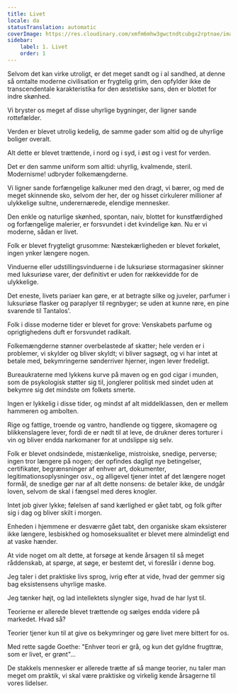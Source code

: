 ```yaml
---
title: Livet
locale: da
statusTranslation: automatic
coverImage: https://res.cloudinary.com/xmfm6mhw3gwctndtcubgx2rptnae/image/upload/v1741354419/small_cover_la_gran_rebelion_28716e29d2.webp
sidebar:
    label: 1. Livet
    order: 1
---
```

Selvom det kan virke utroligt, er det meget sandt og i al sandhed, at denne så omtalte moderne civilisation er frygtelig grim, den opfylder ikke de transcendentale karakteristika for den æstetiske sans, den er blottet for indre skønhed.

Vi bryster os meget af disse uhyrlige bygninger, der ligner sande rottefælder.

Verden er blevet utrolig kedelig, de samme gader som altid og de uhyrlige boliger overalt.

Alt dette er blevet trættende, i nord og i syd, i øst og i vest for verden.

Det er den samme uniform som altid: uhyrlig, kvalmende, steril. Modernisme! udbryder folkemængderne.

Vi ligner sande forfængelige kalkuner med den dragt, vi bærer, og med de meget skinnende sko, selvom der her, der og hisset cirkulerer millioner af ulykkelige sultne, underernærede, elendige mennesker.

Den enkle og naturlige skønhed, spontan, naiv, blottet for kunstfærdighed og forfængelige malerier, er forsvundet i det kvindelige køn. Nu er vi moderne, sådan er livet.

Folk er blevet frygteligt grusomme: Næstekærligheden er blevet forkølet, ingen ynker længere nogen.

Vinduerne eller udstillingsvinduerne i de luksuriøse stormagasiner skinner med luksuriøse varer, der definitivt er uden for rækkevidde for de ulykkelige.

Det eneste, livets pariaer kan gøre, er at betragte silke og juveler, parfumer i luksuriøse flasker og paraplyer til regnbyger; se uden at kunne røre, en pine svarende til Tantalos'.

Folk i disse moderne tider er blevet for grove: Venskabets parfume og oprigtighedens duft er forsvundet radikalt.

Folkemængderne stønner overbelastede af skatter; hele verden er i problemer, vi skylder og bliver skyldt; vi bliver sagsøgt, og vi har intet at betale med, bekymringerne sønderriver hjerner, ingen lever fredeligt.

Bureaukraterne med lykkens kurve på maven og en god cigar i munden, som de psykologisk støtter sig til, jonglerer politisk med sindet uden at bekymre sig det mindste om folkets smerte.

Ingen er lykkelig i disse tider, og mindst af alt middelklassen, den er mellem hammeren og ambolten.

Rige og fattige, troende og vantro, handlende og tiggere, skomagere og blikkenslagere lever, fordi de er nødt til at leve, de drukner deres torturer i vin og bliver endda narkomaner for at undslippe sig selv.

Folk er blevet ondsindede, mistænkelige, mistroiske, snedige, perverse; ingen tror længere på nogen; der opfindes dagligt nye betingelser, certifikater, begrænsninger af enhver art, dokumenter, legitimationsoplysninger osv., og alligevel tjener intet af det længere noget formål, de snedige gør nar af alt dette nonsens: de betaler ikke, de undgår loven, selvom de skal i fængsel med deres knogler.

Intet job giver lykke; følelsen af sand kærlighed er gået tabt, og folk gifter sig i dag og bliver skilt i morgen.

Enheden i hjemmene er desværre gået tabt, den organiske skam eksisterer ikke længere, lesbiskhed og homoseksualitet er blevet mere almindeligt end at vaske hænder.

At vide noget om alt dette, at forsøge at kende årsagen til så meget råddenskab, at spørge, at søge, er bestemt det, vi foreslår i denne bog.

Jeg taler i det praktiske livs sprog, ivrig efter at vide, hvad der gemmer sig bag eksistensens uhyrlige maske.

Jeg tænker højt, og lad intellektets slyngler sige, hvad de har lyst til.

Teorierne er allerede blevet trættende og sælges endda videre på markedet. Hvad så?

Teorier tjener kun til at give os bekymringer og gøre livet mere bittert for os.

Med rette sagde Goethe: "Enhver teori er grå, og kun det gyldne frugttræ, som er livet, er grønt"...

De stakkels mennesker er allerede trætte af så mange teorier, nu taler man meget om praktik, vi skal være praktiske og virkelig kende årsagerne til vores lidelser.

